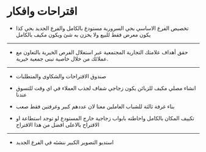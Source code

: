 # اقتراحات وافكار

* تخصيص الفرع الاساسي بحي السرورية مستودع بالكامل والفرع الجديد بحي كذا يكون معرض فقط  للبيع ولا يخزن به شئ ويكون مكيف بالكامل
---
* حقق أهداف علامتك التجارية المجتمعية عبر استغلال الفرص الخيرية بالتعاون مع عملائك من خلال خاصية تبنى جمعية خيرية.
---
* صندوق الاقتراحات والشكاوى والمتطلبات
* انشاء مصلي مكيف للزبائن يكون زجاجي شفاف لجذب العملاء في اي وقت للتسوق عندنا
* بناء غرفة ثالثة للشباب العاملين معنا لان عددهم كبير وغرفتين فقط صعب


* تكييف المكان بالكامل واحاطته بابواب زجاجية خارج المستودع لو توجد استطاعة او الاقتراح بالاعلى افضل من هذا الاقتراح

---

* استديو التصوير الكبير ننشئه في الفرع الجديد 





